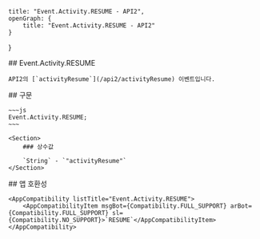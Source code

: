 
    title: "Event.Activity.RESUME - API2",
    openGraph: {
        title: "Event.Activity.RESUME - API2"
    }
}

<Section>
    ## Event.Activity.RESUME

    API2의 [`activityResume`](/api2/activityResume) 이벤트입니다.
</Section>
<Section>
    ## 구문

    ~~~js
    Event.Activity.RESUME;
    ~~~

    <Section>
        ### 상수값

        `String` - `"activityResume"`
    </Section>
</Section>
<Section>
    ## 앱 호환성

    <AppCompatibility listTitle="Event.Activity.RESUME">
        <AppCompatibilityItem msgBot={Compatibility.FULL_SUPPORT} arBot={Compatibility.FULL_SUPPORT} sl={Compatibility.NO_SUPPORT}>`RESUME`</AppCompatibilityItem>
    </AppCompatibility>
</Section>